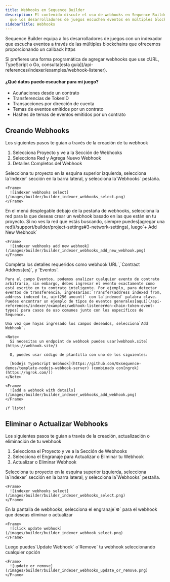 ```yaml
---
title: Webhooks en Sequence Builder
description: El contenido discute el uso de webhooks en Sequence Builder para
  que los desarrolladores de juegos escuchen eventos en múltiples blockchains.
sidebarTitle: Webhooks
---
```


Sequence Builder equipa a los desarrolladores de juegos con un indexador que escucha eventos a través de las múltiples blockchains que ofrecemos proporcionando un callback https

<Warning>
  Si prefieres una forma programática de agregar webhooks que use cURL, TypeScript o Go, consulta[esta guía](/api-references/indexer/examples/webhook-listener).
</Warning>

#### ¿Qué datos puedo escuchar para mi juego?

* Acuñaciones desde un contrato
* Transferencias de TokenID
* Transacciones por dirección de cuenta
* Temas de eventos emitidos por un contrato
* Hashes de temas de eventos emitidos por un contrato

## Creando Webhooks

Los siguientes pasos te guían a través de la creación de tu webhook

1. Selecciona Proyecto y ve a la Sección de Webhooks
2. Selecciona Red y Agrega Nuevo Webhook
3. Detalles Completos del Webhook

<Steps>
  <Step title="Select Project and go to Webhooks Section">
    Selecciona tu proyecto en la esquina superior izquierda, selecciona la`Indexer` sección en la barra lateral, y selecciona la`Webhooks` pestaña.

    <Frame>
      ![indexer webhooks select](/images/builder/builder_indexer_webhooks_select.png)
    </Frame>
  </Step>

  <Step title="Select Network and Add New Webhook">
    En el menú desplegable debajo de la pestaña de webhooks, selecciona la red para la que deseas crear un webhook basado en las que están en tu proyecto. Si no ves la red que estás buscando, siempre puedes[agregar una red](/support/builder/project-settings#3-network-settings), luego`+ Add New Webhook`

    <Frame>
      ![indexer webhooks add new webhook](/images/builder/builder_indexer_webhooks_add_new_webhook.png)
    </Frame>
  </Step>

  <Step title="Complete Webhook Details">
    Completa los detalles requeridos como webhook`URL`,`Contract Address(es)`, y 'Eventos'.

    Para el campo Eventos, podemos analizar cualquier evento de contrato arbitrario, sin embargo, debes ingresar el evento exactamente como está escrito en tu contrato inteligente. Por ejemplo, para detectar eventos de transferencia, ingresarías:`Transfer(address indexed from, address indexed to, uint256 amount)` con la`indexed` palabra clave. Puedes encontrar un ejemplo de tipos de eventos generales[aquí](/api-references/indexer/examples/webhook-listener#on-chain-token-event-types) para casos de uso comunes junto con los específicos de Sequence.

    Una vez que hayas ingresado los campos deseados, selecciona`Add Webhook`.

    <Note>
      Si necesitas un endpoint de webhook puedes usar[webhook.site](https://webhook.site/)

      O, puedes usar código de plantilla con uno de los siguientes:

      [Nodejs TypeScript Webhook](https://github.com/0xsequence-demos/template-nodejs-webhook-server) (combinado con[ngrok](https://ngrok.com/))
    </Note>

    <Frame>
      ![add a webhook with details](/images/builder/builder_indexer_webhooks_add_webhook.png)
    </Frame>

    ¡Y listo!
  </Step>
</Steps>

## Eliminar o Actualizar Webhooks

Los siguientes pasos te guían a través de la creación, actualización o eliminación de tu webhook

1. Selecciona el Proyecto y ve a la Sección de Webhooks
2. Selecciona el Engranaje para Actualizar o Eliminar tu Webhook
3. Actualizar o Eliminar Webhook

<Steps>
  <Step title="Select Project and go to Webhooks Section">
    Selecciona tu proyecto en la esquina superior izquierda, selecciona la`Indexer` sección en la barra lateral, y selecciona la`Webhooks` pestaña.

    <Frame>
      ![indexer webhooks select](/images/builder/builder_indexer_webhooks_select.png)
    </Frame>
  </Step>

  <Step title="Select the Gear to Update or Remove your Webhook">
    En la pantalla de webhooks, selecciona el engranaje`⚙` para el webhook que deseas eliminar o actualizar

    <Frame>
      ![click update webhook](/images/builder/builder_indexer_webhook_select.png)
    </Frame>
  </Step>

  <Step title="Update or Remove Webhook">
    Luego puedes`Update Webhook` o`Remove` tu webhook seleccionando cualquier opción

    <Frame>
      ![update or remove](/images/builder/builder_indexer_webhooks_update_or_remove.png)
    </Frame>
  </Step>
</Steps>
